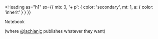 
<Heading
  as="h1"
  sx={{ mb: 0, '+ p': { color: 'secondary', mt: 1, a: { color: 'inherit' } } }}
>
  Notebook
</Heading>

(where [@lachlanjc](https://lachlanjc.com) publishes whatever they&nbsp;want)

<Nav />
